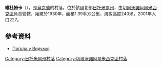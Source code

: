 {{coord|50|22|37|N|28|16|28|E|scale:10000|display=title}}

'''維杜姆卡'''（{{lang-uk|Видумка}}），是[[烏克蘭|烏克蘭]]的村落，位於該國北部[[日托米爾州|日托米爾州]]，由[[切爾沃諾阿爾米西克區|切爾沃諾阿爾米西克區]]負責管轄，始建於1930年，面積1.39平方公里，海拔高度240米，2001年人口227。

==參考資料==
* [http://weather.in.ua/ua/zhitomirskaja/3548 Погода у Видумці].

{{DEFAULTSORT:Видумка}}
[[Category:日托米爾州村落|Category:日托米爾州村落]]
[[Category:切爾沃諾阿爾米西克區村落|Category:切爾沃諾阿爾米西克區村落]]


{{Zhytomyr-geo-stub}}